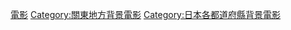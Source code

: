 {{日本行政區劃分類導航|背景電影}}
{{DEFAULTSORT:Saitama}}
[[Category:埼玉縣背景作品|電影]]
[[Category:關東地方背景電影|Category:關東地方背景電影]]
[[Category:日本各都道府縣背景電影|Category:日本各都道府縣背景電影]]